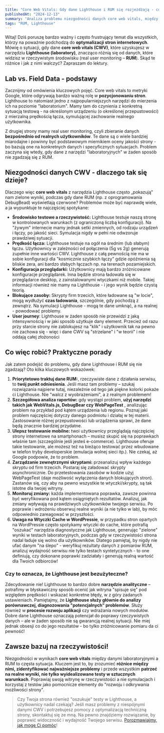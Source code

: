 ```yaml
---
title: "Core Web Vitals: Gdy dane Lighthouse i RUM się rozjeżdżają - co robić?"
publishedAt: "2024-12-13"
summary: "Analiza problemu niezgodności danych core web vitals, między narzędziami laboratoryjnymi a realnymi danymi od użytkowników."
tags: "RUM, Lighthouse"
---
```


Witaj! Dziś poruszę bardzo ważny i często frustrujący temat dla wszystkich, którzy na poważnie podchodzą do **optymalizacji stron internetowych**. Mówię o sytuacji, gdy dane **core web vitals (CWV)**, które uzyskujesz w narzędziu **Lighthouse (laboratory)**, znacząco różnią się od danych, które widzisz w rzeczywistym środowisku (real user monitoring – **RUM**). Skąd te różnice i jak z nimi walczyć? Zapraszam do lektury.

## Lab vs. Field Data - podstawy

Zacznijmy od omówienia kluczowych pojęć. Core web vitals to metryki Google, które odgrywają bardzo ważną rolę w **pozycjonowaniu stron**. Lighthouse to natomiast jedno z najpopularniejszych narzędzi do mierzenia ich na poziomie "laboratorium". Mamy tam do czynienia z konkretną sytuacją testową - na określonym urządzeniu (o określonej przepustowości) z mierzalną prędkością łącza, symulującej zachowanie realnego użytkownika.

Z drugiej strony mamy real user monitoring, czyli zbieranie danych **bezpośrednio od realnych użytkowników**. Te dane są o wiele bardziej miarodajne i powinny być podstawowym miernikiem oceny jakości strony - bo bazują one na konkretnych danych i specyficznych sytuacjach. Problem zaczyna się wtedy, gdy dane z narzędzi "laboratoryjnych" w żaden sposób nie zgadzają się z RUM.

## Niezgodności danych CWV - dlaczego tak się dzieje?

Dlaczego więc **core web vitals** z narzędzia Lighthouse często „pokazują” nam zielone wyniki, podczas gdy dane RUM (np. z oprogramowania DebugBead) wyświetlają czerwone? Problemów może być naprawdę wiele, a ja wypunktuje te najczęściej spotykane:

-   **Środowisko testowe a rzeczywistość:** Lighthouse testuje naszą stronę w kontrolowanych warunkach (z ograniczoną liczbą konfiguracji). Na "żywym" internecie mamy jednak setki zmiennych, od rodzaju urządzeń i łączy, po jakość sieci. Symulacja nigdy w pełni nie odwzoruje prawdziwej sytuacji. 
-   **Prędkość łącza:** Lighthouse testuje na ogół na średnim (lub słabym) łączu. Użytkownicy w zależności od połączenia (5g vs 2g) generują zupełnie inne wartości CWV. Lighthouse z całą pewnością nie ma w sobie konfiguracji dla "kosmicznie szybkich łączy" gdzie opóźnienia są bliskie zera, ani bardzo słabych łączach np. na terenach pozamiejskich.
-  **Konfiguracja przeglądarki:** Użytkownicy mają bardzo zróżnicowane konfiguracje przeglądarek. Inna będzie strona ładowała się w przeglądarce desktop, z zainstalowanymi wtyczkami niż mobile. Takiej informacji również nie mamy na Lighthouse - i jego wynik będzie czystą teorią.
-   **Blokujące zasoby:** Skrypty firm trzecich, które ładowane są "w locie", mogą wydłużyć **czas ładowania**, szczególnie, gdy pochodzą z zewnątrz. Na symulacji Lighthouse - mogą te dane umknąć, a na realnej - powodować problemy.
- **User journey**: Lighthouse w żaden sposób nie przewidzi z jaką intensywnością i w jaki sposób użytkuje dany element. Przecież od razu przy starcie strony nie zablokujesz na "klik" i użytkownik tak na pewno nie zachowa się - więc i dane CWV są "strzelane" i "w teorii" i nie oddają całej złożoności

## Co więc robić? Praktyczne porady

Jak zatem podejść do problemu, gdy dane Lighthouse i RUM się nie zgadzają? Oto kilka kluczowych wskazówek:

1.  **Priorytetowo traktuj dane RUM:**, rzeczywiste dane z działania serwisu, to **twój punkt odniesienia**. Jeśli masz tam problemy – szukaj rozwiązania najpierw tutaj, niezależnie od tego jak piękne kolorki pokaże ci Lighthouse. Nie "walcz z wyobrażeniami", a z realnym problemem!
2.  **Szczegółowa analiza raportów:** gdy wystąpi problem, **użyj narzędzi takich jak WebVitals.js, DebugBear czy WebPageTest** , analizując problem na przykład pod kątem urządzenia lub regionu. Poznaj jaki problem najczęściej dotyczy danego podmiotu i działaj w tej materii. Zastosowanie różnej przepustowości lub urządzenia sprawi, że dane będą znacznie bardziej przydatne.
3.  **Ulepsz testowanie mobilne:** twoi użytkownicy przeglądają najczęściej strony internetowe na smartphonach – musisz skupić się na poprawkach właśnie tam (szczególnie jeśli jesteś e-commerce). Lighthouse oferuje takie testowanie, ale możesz też na bieżąco testować przez wbudowane w telefon tryby developerskie (emulacja wolnej sieci itp.). Nie czekaj, aż Google podpowie, że to problem.
4.  **Zarządzanie zewnętrznymi skryptami:** przeanalizuj wpływ każdego skryptu od firm trzecich. Postaraj się załadować skrypty asynchronicznie. Do przetestowania zasobów w kodzie użyj WebPageTest (daje możliwość wyłączenia danych blokujących stron). Zastanów się, czy aby na pewno wszystkie te wtyczki/skrypty, są tak istotne dla twojej witryny.
5.   **Monitoruj zmiany:** każda implementowana poprawka, zawsze powinna być weryfikowana pod kątem osiągniętych rezultatów. Analizuj, jak zmiany wpływają na prawdziwych użytkowników twojego serwisu. Po poprawie i wdrożeniu obserwuj realne wyniki (a nie tylko w lab), by móc odpowiednio zareagować w przyszłości.
6.   **Uwaga na Wtyczki Cache w WordPressie**, w przypadku stron opartych na WordPressie często spotykamy wtyczki do cache, które potrafią "oszukać" narzędzia diagnostyczne jak Lighthouse, generując "zielone" wyniki w testach laboratoryjnych, podczas gdy w rzeczywistości strona nadal ładuje się wolno dla użytkowników. Dlatego pamiętaj, by nigdy nie ufać danym "na ślepo" - weryfikuj rezultaty danych z pomiarów RUM, analizuj wydajność serwisu nie tylko testach syntetycznych - to one definiują, czy dokonane poprawki zadziałały i generują realną wartość dla Twoich odbiorców!

### Czy to oznacza, że Lighthouse jest bezużyteczne?

Zdecydowanie nie! Lighthouse to bardzo dobre **narzędzie analityczne** – potrafimy w błyskawiczny sposób ocenić jak witryna "spisuje się" pod względem prędkości i wskazać konkretne błędy, w z góry zadanych ustawieniach. Pamiętajmy, że **Lighthouse służy głównie do analizy porównawczej, diagnozowania "potencjalnych" problemów**. Służy również w **procesie rozwoju aplikacji** czy wdrażania nowych modułów. Dobre dane Lighthouse oznaczają potencjał do poprawy rzeczywistych danych – ale w żaden sposób nie są gwarancją realnej sytuacji. Nie miej jednak obsesji co do jego rezultatów - bo tylko zróżnicowanie pomiaru da ci pewność!

## Zawsze bazuj na rzeczywistości!

Niezgodności w wynikach **core web vitals** między danymi laboratoryjnymi a RUM to częsta sytuacja. Kluczem jest to, by zrozumieć **różnice między nimi, zidentyfikować najważniejsze problemy** i przede wszystkim **patrzeć na realne wyniki, nie tylko wyidealizowane testy w sztucznych warunkach**. Poprawiaj swoją witrynę w rzeczywistości a nie symulacjach i korzystaj z testów jako pomocnicze elementy do "rozwoju i odkrywania możliwości strony".


> Czy Twoja strona również "oszukuje" testy w Lighthouse, a użytkownicy nadal czekają? Jeśli masz problemy z niespójnymi danymi CWV i potrzebujesz pomocy z optymalizacją techniczną strony, skontaktuj się ze mną. Na pewno znajdziemy rozwiązanie, by poprawić widoczność i wydajność Twojego serwisu. [Porozmawiajmy, jak mogę Ci pomóc](mailto:wojteksmolarek7@gmail.com)!
